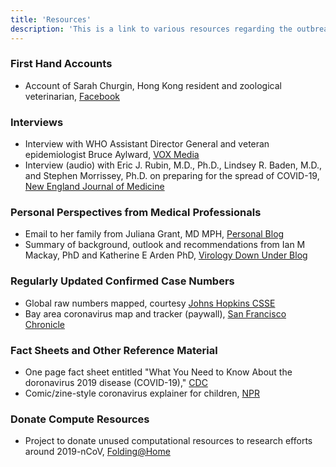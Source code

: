 ```yaml
---
title: 'Resources'
description: 'This is a link to various resources regarding the outbreak'
---
```


### First Hand Accounts
* Account of Sarah Churgin, Hong Kong resident and zoological veterinarian, [Facebook](https://www.facebook.com/photo.php?fbid=10117141574843484&set=a.930795251774&type=3&theater)

### Interviews 
* Interview with WHO Assistant Director General and veteran epidemiologist Bruce Aylward, [VOX Media](https://www.vox.com/2020/3/2/21161067/coronavirus-covid19-china)
* Interview (audio) with Eric J. Rubin, M.D., Ph.D., Lindsey R. Baden, M.D., and Stephen Morrissey, Ph.D. on preparing for the spread of COVID-19, [New England Journal of Medicine](https://www.nejm.org/doi/full/10.1056/NEJMe2003319)

### Personal Perspectives from Medical Professionals
* Email to her family from Juliana Grant, MD MPH, [Personal Blog](https://www.julianagrant.com/blog/2020/2/29/coronavirus)
* Summary of background, outlook and recommendations from Ian M Mackay, PhD and Katherine E Arden PhD, [Virology Down Under Blog](https://virologydownunder.com/so-you-think-youve-about-to-be-in-a-pandemic/)

### Regularly Updated Confirmed Case Numbers
* Global raw numbers mapped, courtesy [Johns Hopkins CSSE](https://gisanddata.maps.arcgis.com/apps/opsdashboard/index.html#/bda7594740fd40299423467b48e9ecf6)
* Bay area coronavirus map and tracker (paywall), [San Francisco Chronicle](https://projects.sfchronicle.com/2020/coronavirus-map/) 

### Fact Sheets and Other Reference Material
* One page fact sheet entitled "What You Need to Know About the doronavirus 2019 disease (COVID-19)," [CDC](https://www.cdc.gov/coronavirus/2019-ncov/downloads/2019-ncov-factsheet.pdf)
* Comic/zine-style coronavirus explainer for children, [NPR](https://www.npr.org/sections/goatsandsoda/2020/02/28/809580453/just-for-kids-a-comic-exploring-the-new-coronavirus?utm_source=twitter.com&utm_medium=social&utm_campaign=npr&utm_term=nprnews)

### Donate Compute Resources
* Project to donate unused computational resources to research efforts around 2019-nCoV, [Folding@Home](https://foldingathome.org/2020/02/27/foldinghome-takes-up-the-fight-against-covid-19-2019-ncov/) 
